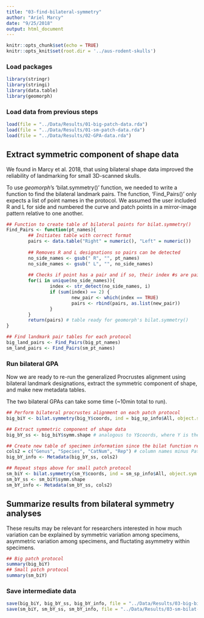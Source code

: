 ```yaml
---
title: "03-find-bilateral-symmetry"
author: "Ariel Marcy"
date: "9/25/2018"
output: html_document
---
```


```r
knitr::opts_chunk$set(echo = TRUE)
knitr::opts_knit$set(root.dir = '../aus-rodent-skulls')
```

### Load packages
```r
library(stringr)
library(stringi)
library(data.table)
library(geomorph)
```

### Load data from previous steps
```r
load(file = "../Data/Results/01-big-patch-data.rda")
load(file = "../Data/Results/01-sm-patch-data.rda")
load(file = "../Data/Results/02-GPA-data.rda")
```

## Extract symmetric component of shape data
We found in Marcy et al. 2018, that using bilateral shape data improved the reliability of landmarking for small 3D-scanned skulls.   

To use _geomorph_'s 'bilat.symmetry()' function, we needed to write a function to find the bilateral landmark pairs. The function, 'Find_Pairs()' only expects a list of point names in the protocol. We assumed the user included R and L for side and numbered the curve and patch points in a mirror-image pattern relative to one another.
```r
## Function to create table of bilateral points for bilat.symmetry()
Find_Pairs <- function(pt_names){
        ## Initiates table with correct format
        pairs <- data.table("Right" = numeric(), "Left" = numeric())
        
        ## Removes R and L designations so pairs can be detected
        no_side_names <- gsub(" R", "", pt_names)
        no_side_names <- gsub(" L", "", no_side_names)
        
        ## Checks if point has a pair and if so, their index #s are paired
        for(i in unique(no_side_names)){
                index <- str_detect(no_side_names, i)
                if (sum(index) == 2) {
                        new_pair <- which(index == TRUE)
                        pairs <- rbind(pairs, as.list(new_pair))
                } 
        }
        return(pairs) # table ready for geomorph's bilat.symmetry()
}

## Find landmark pair tables for each protocol
big_land_pairs <- Find_Pairs(big_pt_names)
sm_land_pairs <- Find_Pairs(sm_pt_names)
```

### Run bilateral GPA
Now we are ready to re-run the generalized Procrustes alignment using bilateral landmark designations, extract the symmetric component of shape, and make new metadata tables.

The two bilateral GPAs can take some time (~10min total to run).
```r
## Perform bilateral procrustes alignment on each patch protocol
big_biY <- bilat.symmetry(big_Y$coords, ind = big_sp_info$All, object.sym = T, replicate = NULL, side = NULL, land.pairs = big_land_pairs)

## Extract symmetric component of shape data
big_bY_ss <- big_biY$symm.shape # analogous to Y$coords, where Y is the output of gpagen()

## Create new table of specimen information since the bilat function rearranges the coordinate array
cols2 = c("Genus", "Species", "CatNum", "Rep") # column names minus Patch
big_bY_info <- Metadata(big_bY_ss, cols2)

## Repeat steps above for small patch protocol
sm_biY <- bilat.symmetry(sm_Y$coords, ind = sm_sp_info$All, object.sym = T, replicate = NULL, side = NULL, land.pairs = sm_land_pairs)
sm_bY_ss <- sm_biY$symm.shape
sm_bY_info <- Metadata(sm_bY_ss, cols2)
```

## Summarize results from bilateral symmetry analyses
These results may be relevant for researchers interested in how much variation can be explained by symmetric variation among specimens, asymmetric variation among specimens, and fluctating asymmetry within specimens. 
```r
## Big patch protocol
summary(big_biY)
## Small patch protocol
summary(sm_biY)
```

### Save intermediate data
```r
save(big_biY, big_bY_ss, big_bY_info, file = "../Data/Results/03-big-bilat-data.rda")
save(sm_biY, sm_bY_ss, sm_bY_info, file = "../Data/Results/03-sm-bilat-data.rda")
```